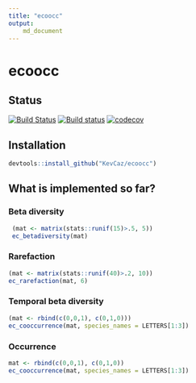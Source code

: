 ```yaml
---
title: "ecoocc"
output:
    md_document
---
```



# ecoocc


## Status

[![Build Status](https://travis-ci.org/KevCaz/ecoocc.svg?branch=master)](https://travis-ci.org/KevCaz/ecoocc)
[![Build status](https://ci.appveyor.com/api/projects/status/qeywntin8yma0jb0?svg=true)](https://ci.appveyor.com/project/KevCaz/ecoocc)
[![codecov](https://codecov.io/gh/KevCaz/ecoocc/branch/master/graph/badge.svg)](https://codecov.io/gh/KevCaz/ecoocc)


## Installation

```R
devtools::install_github("KevCaz/ecoocc")
```


## What is implemented so far?

### Beta diversity

```r
 (mat <- matrix(stats::runif(15)>.5, 5))
 ec_betadiversity(mat)
 ```


### Rarefaction

```r
(mat <- matrix(stats::runif(40)>.2, 10))
ec_rarefaction(mat, 6)
 ```


### Temporal beta diversity


```r
(mat <- rbind(c(0,0,1), c(0,1,0)))
ec_cooccurrence(mat, species_names = LETTERS[1:3])
 ```


### Occurrence

```r
mat <- rbind(c(0,0,1), c(0,1,0))
ec_cooccurrence(mat, species_names = LETTERS[1:3])
 ```
